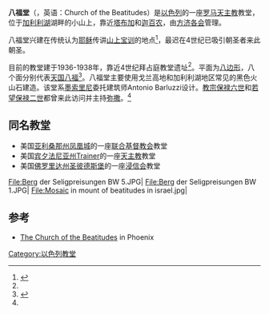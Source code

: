 {{Infobox religious building
|building_name=八福堂
|image=Church of beatitudes israel.jpg|
|location={{Flagicon|ISR}} [[以色列|以色列]][[塔布加|塔布加]] 
|religious_affiliation=[[罗马天主教|罗马天主教]]
|leadership=[[方济各会|方济各会]]
|architect=Antonio Barluzzi
|architecture_style=[[拜占庭|拜占庭]]
|year_completed=1938
}}
'''八福堂'''（{{lang-he|כנסיית הר האושר}}，英语：Church of the Beatitudes）是[[以色列|以色列]]的一座[[罗马天主教|罗马天主教]]教堂，位于[[加利利湖|加利利湖]]湖畔的小山上，靠近[[塔布加|塔布加]]和[[迦百农|迦百农]]，由[[方济各会|方济各会]]管理。

八福堂兴建在传统认为[[耶稣|耶稣]]传讲[[山上宝训|山上宝训]]的地点<ref name="wordbytes">{{cite web
 |url         = http://wordbytes.org/holyland/pilgrim060.htm
 |accessdate  = 2009-01-30
 |publisher   = wordbytes.org
 |title       = Church of the Beatitudes - Pilgrimage to the Holy Land
 |deadurl     = yes
 |archiveurl  = https://web.archive.org/web/20081104111327/http://wordbytes.org/holyland/pilgrim060.htm
 |archivedate = 2008-11-04
 |df          = 
}}</ref>，最迟在4世纪已吸引朝圣者来此朝圣。

目前的教堂建于1936-1938年，靠近4世纪拜占庭教堂遗址<ref name="Reuters" />。平面为[[八边形|八边形]]，八个面分别代表[[天国八福|天国八福]]<ref name="Reuters">{{cite news
| url = http://www.reuters.com/article/topNews/idUSL0816665320080110
| title = FACTBOX: Five facts about the Church of the Beatitudes
| author = Rebecca Harrison
| date = 2008-01-10
| publisher = [[Reuters|Reuters]]
| accessdate = 2009-01-30
| archive-date = 2008-07-24
| archive-url = https://web.archive.org/web/20080724153305/http://www.reuters.com/article/topNews/idUSL0816665320080110
| dead-url = no
}}</ref>。八福堂主要使用戈兰高地和加利利湖地区常见的黑色火山石建造。该堂系[[墨索里尼|墨索里尼]]委托建筑师Antonio Barluzzi设计。[[教宗|教宗]][[保禄六世|保禄六世]]和[[若望保禄二世|若望保禄二世]]都曾来此访问并主持[[弥撒|弥撒]]。<ref name="Reuters" />

==同名教堂==
*美国[[亚利桑那州|亚利桑那州]][[凤凰城|凤凰城]]的一座[[联合基督教会|联合基督教会]]教堂
*美国[[宾夕法尼亚州|宾夕法尼亚州]]Trainer的一座[[天主教|天主教]]教堂  
*美国[[佛罗里达州|佛罗里达州]][[圣彼德斯堡_(佛罗里达州)|圣彼德斯堡]]的一座[[浸信会|浸信会]]教堂  

<gallery>
File:Berg der Seligpreisungen BW 5.JPG|
File:Berg der Seligpreisungen BW 1.JPG|
File:Mosaic in mount of beatitudes in israel.jpg|
</gallery>

==参考==
<references />

* [http://www.beatitudeschurch.org/ The Church of the Beatitudes]{{Wayback|url=http://www.beatitudeschurch.org/ |date=20180413010803 }} in Phoenix
{{coord|32.880858|35.555792|region:IL_type:landmark|display=title}}

[[Category:以色列教堂|Category:以色列教堂]]